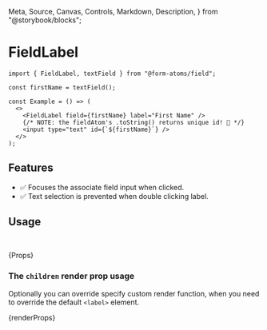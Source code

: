   Meta,
  Source,
  Canvas,
  Controls,
  Markdown,
  Description,
} from "@storybook/blocks";

<Meta title="FieldLabel" />

# FieldLabel

<Description of={FieldLabelStories} />
<Canvas sourceState="none" of={FieldLabelStories.Primary} />

```tsx
import { FieldLabel, textField } from "@form-atoms/field";

const firstName = textField();

const Example = () => (
  <>
    <FieldLabel field={firstName} label="First Name" />
    {/* NOTE: the fieldAtom's .toString() returns unique id! 🤯 */}
    <input type="text" id={`${firstName}`} />
  </>
);
```

## Features

- ✅ Focuses the associate field input when clicked.
- ✅ Text selection is prevented when double clicking label.

## Usage

```ts
import { FieldLabel } from "@form-atoms/field";
```

<Markdown>{Props}</Markdown>

### The `children` render prop usage

Optionally you can override specify custom render function, when you need to override the default `<label>` element.

<Canvas sourceState="shown" of={FieldLabelStories.WithRenderProp} />
<Markdown>{renderProps}</Markdown>
